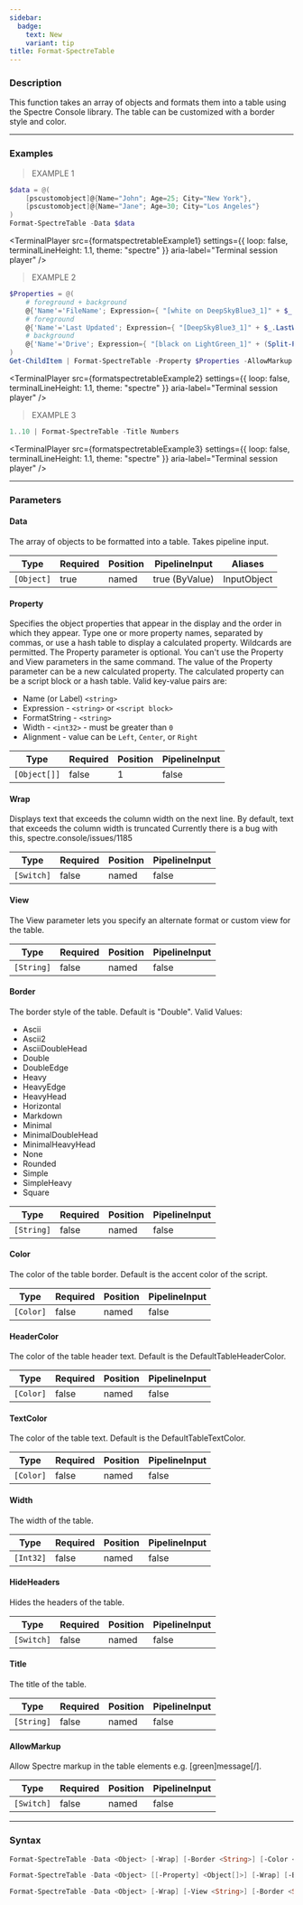 ```yaml
---
sidebar:
  badge:
    text: New
    variant: tip
title: Format-SpectreTable
---
```





### Description

This function takes an array of objects and formats them into a table using the Spectre Console library. The table can be customized with a border style and color.

---

### Examples
> EXAMPLE 1

```powershell
$data = @(
    [pscustomobject]@{Name="John"; Age=25; City="New York"},
    [pscustomobject]@{Name="Jane"; Age=30; City="Los Angeles"}
)
Format-SpectreTable -Data $data
```
<TerminalPlayer
    src={formatspectretableExample1}
    settings={{
        loop: false,
        terminalLineHeight: 1.1,
        theme: "spectre"
    }}
    aria-label="Terminal session player"
/>
> EXAMPLE 2

```powershell
$Properties = @(
    # foreground + background
    @{'Name'='FileName'; Expression={ "[white on DeepSkyBlue3_1]" + $_.Name + "[/]" }},
    # foreground
    @{'Name'='Last Updated'; Expression={ "[DeepSkyBlue3_1]" + $_.LastWriteTime.ToString() + "[/]" }},
    # background
    @{'Name'='Drive'; Expression={ "[black on LightGreen_1]" + (Split-Path $_.Fullname -Qualifier) + "[/]" }}
)
Get-ChildItem | Format-SpectreTable -Property $Properties -AllowMarkup
```
<TerminalPlayer
    src={formatspectretableExample2}
    settings={{
        loop: false,
        terminalLineHeight: 1.1,
        theme: "spectre"
    }}
    aria-label="Terminal session player"
/>
> EXAMPLE 3

```powershell
1..10 | Format-SpectreTable -Title Numbers
```
<TerminalPlayer
    src={formatspectretableExample3}
    settings={{
        loop: false,
        terminalLineHeight: 1.1,
        theme: "spectre"
    }}
    aria-label="Terminal session player"
/>

---

### Parameters
#### **Data**
The array of objects to be formatted into a table.
Takes pipeline input.

|Type      |Required|Position|PipelineInput |Aliases    |
|----------|--------|--------|--------------|-----------|
|`[Object]`|true    |named   |true (ByValue)|InputObject|

#### **Property**
Specifies the object properties that appear in the display and the order in which they appear.
Type one or more property names, separated by commas, or use a hash table to display a calculated property.
Wildcards are permitted.
The Property parameter is optional. You can't use the Property and View parameters in the same command.
The value of the Property parameter can be a new calculated property.
The calculated property can be a script block or a hash table. Valid key-value pairs are:
* Name (or Label) `<string>`
* Expression - `<string>` or `<script block>`
* FormatString - `<string>`
* Width - `<int32>` - must be greater than `0`
* Alignment - value can be `Left`, `Center`, or `Right`

|Type        |Required|Position|PipelineInput|
|------------|--------|--------|-------------|
|`[Object[]]`|false   |1       |false        |

#### **Wrap**
Displays text that exceeds the column width on the next line. By default, text that exceeds the column width is truncated
Currently there is a bug with this, spectre.console/issues/1185

|Type      |Required|Position|PipelineInput|
|----------|--------|--------|-------------|
|`[Switch]`|false   |named   |false        |

#### **View**
The View parameter lets you specify an alternate format or custom view for the table.

|Type      |Required|Position|PipelineInput|
|----------|--------|--------|-------------|
|`[String]`|false   |named   |false        |

#### **Border**
The border style of the table. Default is "Double".
Valid Values:

* Ascii
* Ascii2
* AsciiDoubleHead
* Double
* DoubleEdge
* Heavy
* HeavyEdge
* HeavyHead
* Horizontal
* Markdown
* Minimal
* MinimalDoubleHead
* MinimalHeavyHead
* None
* Rounded
* Simple
* SimpleHeavy
* Square

|Type      |Required|Position|PipelineInput|
|----------|--------|--------|-------------|
|`[String]`|false   |named   |false        |

#### **Color**
The color of the table border. Default is the accent color of the script.

|Type     |Required|Position|PipelineInput|
|---------|--------|--------|-------------|
|`[Color]`|false   |named   |false        |

#### **HeaderColor**
The color of the table header text. Default is the DefaultTableHeaderColor.

|Type     |Required|Position|PipelineInput|
|---------|--------|--------|-------------|
|`[Color]`|false   |named   |false        |

#### **TextColor**
The color of the table text. Default is the DefaultTableTextColor.

|Type     |Required|Position|PipelineInput|
|---------|--------|--------|-------------|
|`[Color]`|false   |named   |false        |

#### **Width**
The width of the table.

|Type     |Required|Position|PipelineInput|
|---------|--------|--------|-------------|
|`[Int32]`|false   |named   |false        |

#### **HideHeaders**
Hides the headers of the table.

|Type      |Required|Position|PipelineInput|
|----------|--------|--------|-------------|
|`[Switch]`|false   |named   |false        |

#### **Title**
The title of the table.

|Type      |Required|Position|PipelineInput|
|----------|--------|--------|-------------|
|`[String]`|false   |named   |false        |

#### **AllowMarkup**
Allow Spectre markup in the table elements e.g. [green]message[/].

|Type      |Required|Position|PipelineInput|
|----------|--------|--------|-------------|
|`[Switch]`|false   |named   |false        |

---

### Syntax
```powershell
Format-SpectreTable -Data <Object> [-Wrap] [-Border <String>] [-Color <Color>] [-HeaderColor <Color>] [-TextColor <Color>] [-Width <Int32>] [-HideHeaders] [-Title <String>] [-AllowMarkup] [<CommonParameters>]
```
```powershell
Format-SpectreTable -Data <Object> [[-Property] <Object[]>] [-Wrap] [-Border <String>] [-Color <Color>] [-HeaderColor <Color>] [-TextColor <Color>] [-Width <Int32>] [-HideHeaders] [-Title <String>] [-AllowMarkup] [<CommonParameters>]
```
```powershell
Format-SpectreTable -Data <Object> [-Wrap] [-View <String>] [-Border <String>] [-Color <Color>] [-HeaderColor <Color>] [-TextColor <Color>] [-Width <Int32>] [-HideHeaders] [-Title <String>] [-AllowMarkup] [<CommonParameters>]
```
